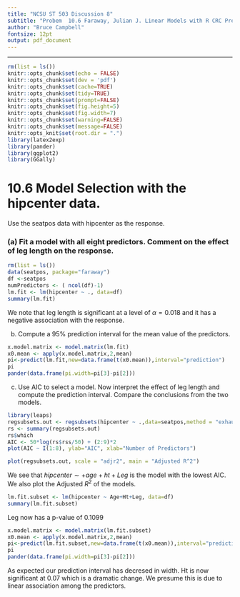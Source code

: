 ```yaml
---
title: "NCSU ST 503 Discussion 8"
subtitle: "Probem  10.6 Faraway, Julian J. Linear Models with R CRC Press."
author: "Bruce Campbell"
fontsize: 12pt
output: pdf_document
---
```


---
```r
rm(list = ls())
knitr::opts_chunk$set(echo = FALSE)
knitr::opts_chunk$set(dev = 'pdf')
knitr::opts_chunk$set(cache=TRUE)
knitr::opts_chunk$set(tidy=TRUE)
knitr::opts_chunk$set(prompt=FALSE)
knitr::opts_chunk$set(fig.height=5)
knitr::opts_chunk$set(fig.width=7)
knitr::opts_chunk$set(warning=FALSE)
knitr::opts_chunk$set(message=FALSE)
knitr::opts_knit$set(root.dir = ".")
library(latex2exp)   
library(pander)
library(ggplot2)
library(GGally)
```

# 10.6 Model Selection with the hipcenter data.

Use the seatpos data with hipcenter as the response. 

### (a) Fit a model with all eight predictors.  Comment on the effect of leg length on the response. 

```r
rm(list = ls())
data(seatpos, package="faraway")
df <-seatpos 
numPredictors <- ( ncol(df)-1)
lm.fit <- lm(hipcenter ~ ., data=df)
summary(lm.fit)
```

We note that leg length is significant at a level of $\alpha=0.018$ and it has a negative association with the response.   

(b) Compute a 95% prediction interval for the mean value of the predictors. 

```r
x.model.matrix <- model.matrix(lm.fit)
x0.mean <- apply(x.model.matrix,2,mean)
pi<-predict(lm.fit,new=data.frame(t(x0.mean)),interval="prediction")
pi
pander(data.frame(pi.width=pi[3]-pi[2]))
```

(c) Use AIC to select a model. Now interpret the effect of leg length and compute the prediction interval. Compare the conclusions from the two models.
 
```r
library(leaps) 
regsubsets.out <- regsubsets(hipcenter ~ .,data=seatpos,method = "exhaustive",nvmax=8) 
rs <- summary(regsubsets.out) 
rs$which
AIC <- 50*log(rs$rss/50) + (2:9)*2
plot(AIC ~ I(1:8), ylab="AIC", xlab="Number of Predictors")

plot(regsubsets.out, scale = "adjr2", main = "Adjusted R^2")
```

We see that $hipcenter \sim + age + ht + Leg$ is the model with the lowest AIC.  We also plot the Adjusted $R^2$ of the models.

```r
lm.fit.subset <- lm(hipcenter ~ Age+Ht+Leg, data=df)
summary(lm.fit.subset)
```
Leg now has a p-value of $0.1099$

```r

x.model.matrix <- model.matrix(lm.fit.subset)
x0.mean <- apply(x.model.matrix,2,mean)
pi<-predict(lm.fit.subset,new=data.frame(t(x0.mean)),interval="prediction")
pi
pander(data.frame(pi.width=pi[3]-pi[2]))
```
As expected our prediction interval has decresed in width. Ht is now significant at $0.07$ which is a dramatic change. We presume this is due to linear association among the predictors. 


